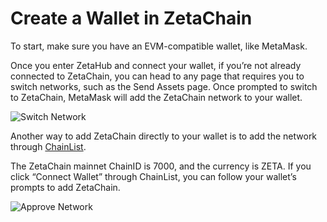 # Create a Wallet in ZetaChain

To start, make sure you have an EVM-compatible wallet, like MetaMask.

Once you enter ZetaHub and connect your wallet, if you’re not already connected
to ZetaChain, you can head to any page that requires you to switch networks,
such as the Send Assets page. Once prompted to switch to ZetaChain, MetaMask
will add the ZetaChain network to your wallet.

![Switch Network](/img/docs/zetahub/create-wallet-1.png)

Another way to add ZetaChain directly to your wallet is to add the network
through [ChainList](https://chainlist.org/?search=zetachain).

The ZetaChain mainnet ChainID is 7000, and the currency is ZETA. If you click
“Connect Wallet” through ChainList, you can follow your wallet’s prompts to add
ZetaChain.

![Approve Network](/img/docs/zetahub/create-wallet-2.png)
